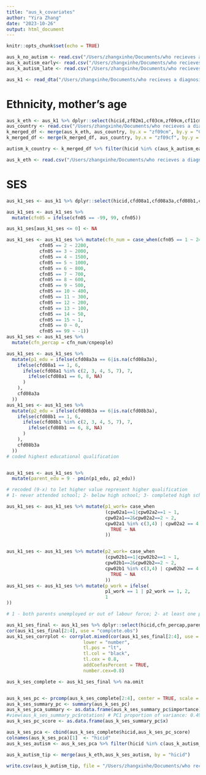 ```yaml
---
title: "aus_k_covariates"
author: "Yira Zhang"
date: "2023-10-26"
output: html_document
---
```


```r
knitr::opts_chunk$set(echo = TRUE)
```

```r
aus_k_no_autism <- read.csv("/Users/zhangxinhe/Documents/who recieves a diagnosis/Australia/aus_k_no_autism.csv")
aus_k_autism_early<- read.csv("/Users/zhangxinhe/Documents/who recieves a diagnosis/Australia/aus_k_autism_early.csv")
aus_k_autism_late <- read.csv("/Users/zhangxinhe/Documents/who recieves a diagnosis/Australia/aus_k_autism_late.csv")

aus_k1 <- read_dta("/Users/zhangxinhe/Documents/who recieves a diagnosis/Australia/General Release/Survey data/STATA/lsacgrk4.dta")
```

# Ethnicity, mother's age
```r
aus_k_eth <- aus_k1 %>% dplyr::select(hicid,zf02m1,cf03cm,zf09cm,cf11cm,zf12cm,zf09cf,cf11cf,zf12cf)
aus_country <- read.csv("/Users/zhangxinhe/Documents/who recieves a diagnosis/Australia/Country.csv")
k_merged_df <- merge(aus_k_eth, aus_country, by.x = "zf09cm", by.y = "Code", all.x = TRUE)
k_merged_df <- merge(k_merged_df, aus_country, by.x = "zf09cf", by.y = "Code", all.x = TRUE, suffixes = c("_mother", "_father"))
```

```r

autism_k_country <- k_merged_df %>% filter(hicid %in% c(aus_k_autism_early$hicid, aus_k_autism_late$hicid))

aus_k_eth <- read.csv("/Users/zhangxinhe/Documents/who recieves a diagnosis/Australia/k_ethnicity_coding.csv")
```


# SES
```r
aus_k1_ses <- aus_k1 %>% dplyr::select(hicid,cfd08a1,cfd08a3a,cfd08b1,cfd08b3a,cpw02a1,cpw02a2,cpw02b1,cpw02b2,cfn05,cnpeople)

aus_k1_ses <- aus_k1_ses %>%
  mutate(cfn05 = ifelse(cfn05 == -99, 99, cfn05))

aus_k1_ses[aus_k1_ses <= 0] <- NA

aus_k1_ses <- aus_k1_ses %>% mutate(cfn_num = case_when(cfn05 == 1 ~ 2400,
            cfn05 == 2 ~ 2200,
            cfn05 == 3 ~ 2000,
            cfn05 == 4 ~ 1500,
            cfn05 == 5 ~ 1000,
            cfn05 == 6 ~ 800,
            cfn05 == 7 ~ 700,
            cfn05 == 8 ~ 600,
            cfn05 == 9 ~ 500,
            cfn05 == 10 ~ 400,
            cfn05 == 11 ~ 300,
            cfn05 == 12 ~ 200,
            cfn05 == 13 ~ 100,
            cfn05 == 14 ~ 50,
            cfn05 == 15 ~ 1,
            cfn05 == 0 ~ 0,
            cfn05 == 99 ~ -1))
aus_k1_ses <- aus_k1_ses %>% 
  mutate(cfn_percap = cfn_num/cnpeople)
```


```r
aus_k1_ses <- aus_k1_ses %>%
  mutate(p1_edu = ifelse(cfd08a3a == 6|is.na(cfd08a3a),
    ifelse(cfd08a1 == 1, 6,
      ifelse(cfd08a1 %in% c(2, 3, 4, 5, 7), 7,
        ifelse(cfd08a1 == 6, 8, NA)
      )
    ),
    cfd08a3a
  ))
aus_k1_ses <- aus_k1_ses %>%
  mutate(p2_edu = ifelse(cfd08b3a == 6|is.na(cfd08b3a),
    ifelse(cfd08b1 == 1, 6,
      ifelse(cfd08b1 %in% c(2, 3, 4, 5, 7), 7,
        ifelse(cfd08b1 == 6, 8, NA)
      )
    ),
    cfd08b3a
  ))
# coded highest educational qualification


aus_k1_ses <- aus_k1_ses %>%
  mutate(parent_edu = 9 - pmin(p1_edu, p2_edu))

# recoded (9-x) to let higher value represent higher qualification
# 1- never attended school; 2- below high school; 3- completed high school; 4- certificate; 5- Advanced diploma/diploma; 6- Bachelor degree;7- Graduate diploma/certificate; 8- Postgraduate degree

```


```r

aus_k1_ses <- aus_k1_ses %>% mutate(p1_work= case_when
                                    (cpw02a1==1|cpw02a2==1 ~ 1,
                                    cpw02a1==2&cpw02a2==2 ~ 2,
                                    cpw02a1 %in% c(3,4) | cpw02a2 == 4 ~ 3,
                                      TRUE ~ NA
                                    ))


aus_k1_ses <- aus_k1_ses %>% mutate(p2_work= case_when
                                    (cpw02b1==1|cpw02b2==1 ~ 1,
                                    cpw02b1==2&cpw02b2==2 ~ 2,
                                    cpw02b1 %in% c(3,4) | cpw02b2 == 4 ~ 3,
                                      TRUE ~ NA
                                    ))
aus_k1_ses <- aus_k1_ses %>% mutate(p_work = ifelse(
                                    p1_work == 1 | p2_work == 1, 2,
                                    1
))

# 1 - both parents unemployed or out of labour force; 2- at least one parent employed
```

```r
aus_k1_ses_final <- aus_k1_ses %>% dplyr::select(hicid,cfn_percap,parent_edu,p_work)
cor(aus_k1_ses_final[2:4], use = "complete.obs")
aus_k1_ses_corrplot <- corrplot.mixed(cor(aus_k1_ses_final[2:4], use = "complete.obs"), upper = 'circle', 
                            lower = "number",
                            tl.pos = "lt", 
                            tl.col = "black",
                            tl.cex = 0.8,
                            addCoefasPercent = TRUE,
                            number.cex=0.8)
```


```r

aus_k_ses_complete <- aus_k1_ses_final %>% na.omit


aus_k_ses_pc <- prcomp(aus_k_ses_complete[2:4], center = TRUE, scale = TRUE)
aus_k_ses_summary_pc <- summary(aus_k_ses_pc)
aus_k_ses_pca_summary <- as.data.frame(aus_k_ses_summary_pc$importance)
#view(aus_k_ses_summary_pc$rotation) # PC1 proportion of variance: 0.494120
aus_k_ses_pc_score <- as.data.frame(aus_k_ses_summary_pc$x)
```
```r
aus_k_ses_pca <- cbind(aus_k_ses_complete$hicid,aus_k_ses_pc_score)
colnames(aus_k_ses_pca)[1]  <- "hicid"
aus_k_ses_autism <- aus_k_ses_pca %>% filter(hicid %in% c(aus_k_autism_early$hicid,aus_k_autism_late$hicid))
```

```r
aus_k_autism_tip <- merge(aus_k_eth,aus_k_ses_autism, by = "hicid")
```
```r
write.csv(aus_k_autism_tip, file = "/Users/zhangxinhe/Documents/who recieves a diagnosis/Australia/aus_k_covariates.csv")
```
